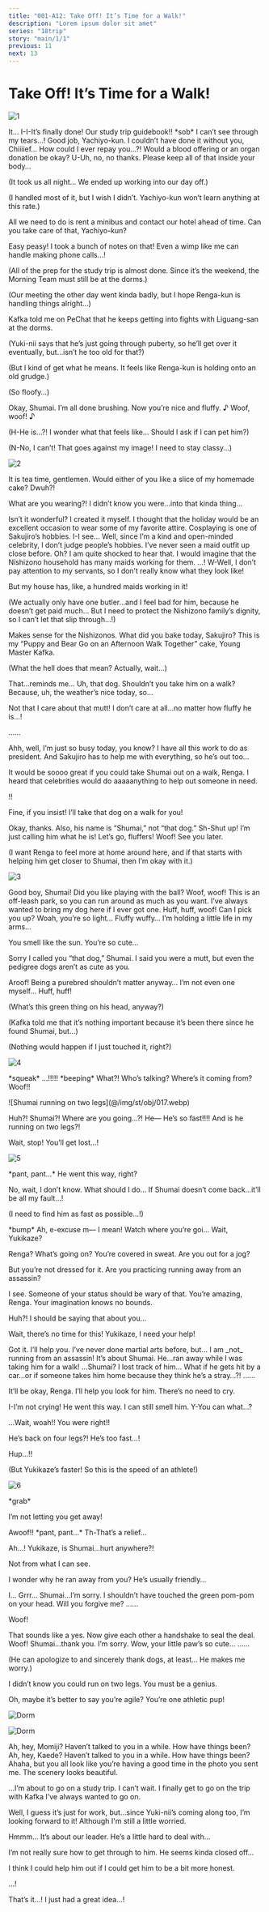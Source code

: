 ```yaml
---
title: "001-A12: Take Off! It’s Time for a Walk!"
description: "Lorem ipsum dolor sit amet"
series: "18trip"
story: "main/1/1"
previous: 11
next: 13
---
```



# Take Off! It’s Time for a Walk!

<Divider loc="HAMA Tours - Office Floor" />

![1](1.jpg)

<Bubble character="Yachiyo">
It… I-I-It’s finally done! Our study trip guidebook!! &ast;sob&ast; I can’t see through my tears…!
</Bubble>

<Bubble mc>
Good job, Yachiyo-kun.
</Bubble>

<Bubble character="Yachiyo">
I couldn’t have done it without you, Chiiiief… How could I ever repay you…?! Would a blood offering or an organ donation be okay?
</Bubble>

<Bubble mc>
U-Uh, no, no thanks. Please keep all of that inside your body…

<p class="t">(It took us all night… We ended up working into our day off.)</p>

<p class="t">(I handled most of it, but I wish I didn’t. Yachiyo-kun won’t learn anything at this rate.)</p>

All we need to do is rent a minibus and contact our hotel ahead of time. Can you take care of that, Yachiyo-kun?
</Bubble>

<Bubble character="Yachiyo">
Easy peasy! I took a bunch of notes on that! Even a wimp like me can handle making phone calls…!
</Bubble>

<Bubble mc>
<p class="t">(All of the prep for the study trip is almost done. Since it’s the weekend, the Morning Team must still be at the dorms.)</p>

<p class="t">(Our meeting the other day went kinda badly, but I hope Renga-kun is handling things alright…)</p>

Kafka told me on PeChat that he keeps getting into fights with Liguang-san at the dorms.

<p class="t">(Yuki-nii says that he’s just going through puberty, so he’ll get over it eventually, but…isn’t he too old for that?)</p>

<p class="t">(But I kind of get what he means. It feels like Renga-kun is holding onto an old grudge.)</p>
</Bubble>

<Divider loc="HAMA House - Living Room" />

<Bubble character="Renga">
<p class="t">(So floofy…)</p>
</Bubble>

<Bubble character="Kafka">
Okay, Shumai. I’m all done brushing. Now you’re nice and fluffy.&nbsp;♪
</Bubble>

<Bubble character="Shumai">
Woof, woof!&nbsp;♪
</Bubble>

<Bubble character="Renga">
<p class="t">(H-He is…?! I wonder what that feels like… Should I ask if I can pet him?)</p>

<p class="t">(N-No, I can’t! That goes against my image! I need to stay classy…)</p>
</Bubble>

![2](2.jpg)

<Bubble character="Sakujiro">
It is tea time, gentlemen. Would either of you like a slice of my homemade cake?
</Bubble>

<Bubble character="Renga">
Dwuh?!

What are you wearing?! I didn’t know you were…into that kinda thing…
</Bubble>

<Bubble character="Sakujiro">
Isn’t it wonderful? I created it myself. I thought that the holiday would be an excellent occasion to wear some of my favorite attire.
</Bubble>

<Bubble character="Kafka">
Cosplaying is one of Sakujiro’s hobbies.
</Bubble>

<Bubble character="Renga">
I-I see… Well, since I’m a kind and open-minded celebrity, I don’t judge people’s hobbies. I’ve never seen a maid outfit up close before.
</Bubble>

<Bubble character="Sakujiro">
Oh? I am quite shocked to hear that. I would imagine that the Nishizono household has many maids working for them.
</Bubble>

<Bubble character="Renga">
…! W-Well, I don’t pay attention to my servants, so I don’t really know what they look like!

But my house has, like, a hundred maids working in it!

<p class="t">(We actually only have one butler…and I feel bad for him, because he doesn’t get paid much… But I need to protect the Nishizono family’s dignity, so I can’t let that slip through…!)</p>
</Bubble>

<Bubble character="Kafka">
Makes sense for the Nishizonos. What did you bake today, Sakujiro?
</Bubble>

<Bubble character="Sakujiro">
This is my “Puppy and Bear Go on an Afternoon Walk Together” cake, Young Master Kafka.
</Bubble>

<Bubble character="Renga">
<p class="t">(What the hell does that mean? Actually, wait…)</p>

That…reminds me… Uh, that dog. Shouldn’t you take him on a walk? Because, uh, the weather’s nice today, so…

Not that I care about that mutt! I don’t care at all…no matter how fluffy he is…!
</Bubble>

<Bubble character="Kafka">
……

Ahh, well, I’m just so busy today, you know? I have all this work to do as president. And Sakujiro has to help me with everything, so he’s out too…

It would be soooo great if you could take Shumai out on a walk, Renga. I heard that celebrities would do aaaaanything to help out someone in need.
</Bubble>

<Bubble character="Renga">
!!

Fine, if you insist! I’ll take that dog on a walk for you!
</Bubble>

<Bubble character="Kafka">
Okay, thanks. Also, his name is “Shumai,” not “that dog.”
</Bubble>

<Bubble character="Renga">
Sh-Shut up! I’m just calling him what he is! Let’s go, fluffers!
</Bubble>

<Bubble character="Shumai">
Woof!
</Bubble>

<Bubble character="Kafka">
See you later.

<p class="t">(I want Renga to feel more at home around here, and if that starts with helping him get closer to Shumai, then I’m okay with it.)</p>
</Bubble>

<Divider loc="Park" />

![3](3.jpg)

<Bubble character="Renga">
Good boy, Shumai! Did you like playing with the ball?
</Bubble>

<Bubble character="Shumai">
Woof, woof!
</Bubble>

<Bubble character="Renga">
This is an off-leash park, so you can run around as much as you want. I’ve always wanted to bring my dog here if I ever got one.
</Bubble>

<Bubble character="Shumai">
Huff, huff, woof!
</Bubble>

<Bubble character="Renga">
Can I pick you up? Woah, you’re so light… Fluffy wuffy… I’m holding a little life in my arms…

You smell like the sun. You’re so cute…

Sorry I called you “that dog,” Shumai. I said you were a mutt, but even the pedigree dogs aren’t as cute as you.
</Bubble>

<Bubble character="Shumai">
Aroof!
</Bubble>

<Bubble character="Renga">
Being a purebred shouldn’t matter anyway… I’m not even one myself…
</Bubble>

<Bubble character="Shumai">
Huff, huff!
</Bubble>

<Bubble character="Renga">
<p class="t">(What’s this green thing on his head, anyway?)</p>

<p class="t">(Kafka told me that it’s nothing important because it’s been there since he found Shumai, but…)</p>

<p class="t">(Nothing would happen if I just touched it, right?)</p>
</Bubble>

![4](4.jpg)

<Narration>
&ast;squeak&ast;
</Narration>

<Bubble character="Shumai">
…!!!!!
</Bubble>

<Narration>
&ast;beeping&ast;
</Narration>

<Bubble character="Shumai" name="Strange Voice" hidden>
&lt;&NoBreak;Emergency! Emergency! Please step away from the object!&NoBreak;&gt;
</Bubble>

<Bubble character="Renga">
What?! Who’s talking? Where’s it coming from?
</Bubble>

<Bubble character="Shumai">
Woof!!
</Bubble>

<p class="obj">![Shumai running on two legs](@/img/st/obj/017.webp)</p>

<Bubble character="Renga">
Huh?! Shumai?! Where are you going…?! He&NoBreak;— He’s so fast!!!! And is he running on two legs?!

Wait, stop! You’ll get lost…!
</Bubble>

<Divider loc="HAMA Streets" />

![5](5.jpg)

<Bubble character="Renga">
&ast;pant, pant…&ast; He went this way, right?

No, wait, I don’t know. What should I do… If Shumai doesn’t come back…it’ll be all my fault…!

<p class="t">(I need to find him as fast as possible…!)</p>

&ast;bump&ast; Ah, e-excuse m&NoBreak;— I mean! Watch where you’re goi… Wait, Yukikaze?
</Bubble>

<Bubble character="Yukikaze">
Renga? What’s going on? You’re covered in sweat. Are you out for a jog?

But you’re not dressed for it. Are you practicing running away from an assassin?

I see. Someone of your status should be wary of that. You’re amazing, Renga. Your imagination knows no bounds.
</Bubble>

<Bubble character="Renga">
Huh?! I should be saying that about you…

Wait, there’s no time for this! Yukikaze, I need your help!
</Bubble>

<Bubble character="Yukikaze">
Got it. I’ll help you. I’ve never done martial arts before, but…
</Bubble>

<Bubble character="Renga">
I am _not_ running from an assassin! It’s about Shumai. He…ran away while I was taking him for a walk!
</Bubble>

<Bubble character="Yukikaze">
…Shumai?
</Bubble>

<Bubble character="Renga">
I lost track of him… What if he gets hit by a car…or if someone takes him home because they think he’s a stray…?!
</Bubble>

<Bubble character="Yukikaze">
……

It’ll be okay, Renga. I’ll help you look for him. There’s no need to cry.
</Bubble>

<Bubble character="Renga">
I-I’m not crying!
</Bubble>

<Bubble character="Yukikaze">
He went this way. I can still smell him.
</Bubble>

<Bubble character="Renga">
Y-You can what…?

…Wait, woah!! You were right!!

He’s back on four legs?! He’s too fast…!
</Bubble>

<Bubble character="Yukikaze">
Hup…!!
</Bubble>

<Bubble character="Renga">
<p class="t">(But Yukikaze’s faster! So this is the speed of an athlete!)</p>
</Bubble>

![6](6.jpg)

<Bubble character="Yukikaze">
&ast;grab&ast;

I’m not letting you get away!
</Bubble>

<Bubble character="Shumai">
Awoof!!
</Bubble>

<Bubble character="Renga">
&ast;pant, pant…&ast; Th-That’s a relief…

Ah…! Yukikaze, is Shumai…hurt anywhere?!
</Bubble>

<Bubble character="Yukikaze">
Not from what I can see.

I wonder why he ran away from you? He’s usually friendly…
</Bubble>

<Bubble character="Renga">
I…
</Bubble>

<Bubble character="Shumai">
Grrr…
</Bubble>

<Bubble character="Renga">
Shumai…I’m sorry. I shouldn’t have touched the green pom-pom on your head. Will you forgive me?
</Bubble>

<Bubble character="Shumai">
……

Woof!
</Bubble>

<Bubble character="Yukikaze">
That sounds like a yes. Now give each other a handshake to seal the deal.
</Bubble>

<Bubble character="Shumai">
Woof!
</Bubble>

<Bubble character="Renga">
Shumai…thank you. I’m sorry. Wow, your little paw’s so cute…
</Bubble>

<Bubble character="Yukikaze">
……

<p class="t">(He can apologize to and sincerely thank dogs, at least… He makes me worry.)</p>
</Bubble>

<Bubble character="Renga">
I didn’t know you could run on two legs. You must be a genius.

Oh, maybe it’s better to say you’re agile? You’re one athletic pup!
</Bubble>

<Divider loc="HAMA House - Single Dorm" />

<Diff g="m"><p class="bg">![Dorm](@/img/bg/00_016_020.jpg)</p></Diff>
<Diff g="f"><p class="bg">![Dorm](@/img/bg/00_017_020.jpg)</p></Diff>

<Diff g="m">
<Bubble mc>
Ah, hey, Momiji? Haven’t talked to you in a while. How have things been?
</Bubble>

<Bubble character="Momiji" hidden>
Same as always. Mom and Dad are still doing way too much.
</Bubble>
</Diff>
<Diff g="f">
<Bubble mc>
Ah, hey, Kaede? Haven’t talked to you in a while. How have things been?
</Bubble>

<Bubble character="Kaede" hidden>
Same as always. Mom and Dad are still doing way too much.
</Bubble>
</Diff>

<Bubble mc>
Ahaha, but you all look like you’re having a good time in the photo you sent me. The scenery looks beautiful.

…I’m about to go on a study trip. I can’t wait. I finally get to go on the trip with Kafka I’ve always wanted to go on.

Well, I guess it’s just for work, but…since Yuki-nii’s coming along too, I’m looking forward to it! Although I'm still a little worried.
</Bubble>

<Diff g="m">
<Bubble character="Momiji" hidden>
I’d love to see Kafka and Yuki-nii again once I get back home. What kinda things are you worried about?
</Bubble>
</Diff>
<Diff g="f">
<Bubble character="Kaede" hidden>
I’d love to see Kafka and Yuki-nii again once I get back home. What kinda things are you worried about?
</Bubble>
</Diff>

<Bubble mc>
Hmmm… It’s about our leader. He’s a little hard to deal with…

I’m not really sure how to get through to him. He seems kinda closed off…

I think I could help him out if I could get him to be a bit more honest.
</Bubble>

<Diff g="m">
<Bubble character="Momiji" hidden>
You said the same thing when you met Kafka for the first time. What did you do back then?
</Bubble>
</Diff>
<Diff g="f">
<Bubble character="Kaede" hidden>
You said the same thing when you met Kafka for the first time. What did you do back then?
</Bubble>
</Diff>

<Bubble mc>
…!

That’s it…! I just had a great idea…!
</Bubble>

